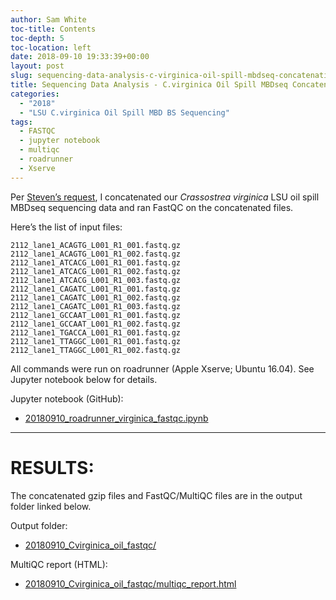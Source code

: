 ```yaml
---
author: Sam White
toc-title: Contents
toc-depth: 5
toc-location: left
date: 2018-09-10 19:33:39+00:00
layout: post
slug: sequencing-data-analysis-c-virginica-oil-spill-mbdseq-concatenation-fastqc
title: Sequencing Data Analysis - C.virginica Oil Spill MBDseq Concatenation & FastQC
categories:
  - "2018"
  - "LSU C.virginica Oil Spill MBD BS Sequencing"
tags:
  - FASTQC
  - jupyter notebook
  - multiqc
  - roadrunner
  - Xserve
---
```


Per [Steven's request](https://github.com/RobertsLab/resources/issues/366), I concatenated our _Crassostrea virginica_ LSU oil spill MBDseq sequencing data and ran FastQC on the concatenated files.

Here's the list of input files:

`2112_lane1_ACAGTG_L001_R1_001.fastq.gz
2112_lane1_ACAGTG_L001_R1_002.fastq.gz
2112_lane1_ATCACG_L001_R1_001.fastq.gz
2112_lane1_ATCACG_L001_R1_002.fastq.gz
2112_lane1_ATCACG_L001_R1_003.fastq.gz
2112_lane1_CAGATC_L001_R1_001.fastq.gz
2112_lane1_CAGATC_L001_R1_002.fastq.gz
2112_lane1_CAGATC_L001_R1_003.fastq.gz
2112_lane1_GCCAAT_L001_R1_001.fastq.gz
2112_lane1_GCCAAT_L001_R1_002.fastq.gz
2112_lane1_TGACCA_L001_R1_001.fastq.gz
2112_lane1_TTAGGC_L001_R1_001.fastq.gz
2112_lane1_TTAGGC_L001_R1_002.fastq.gz`

All commands were run on roadrunner (Apple Xserve; Ubuntu 16.04). See Jupyter notebook below for details.

Jupyter notebook (GitHub):





  * [20180910_roadrunner_virginica_fastqc.ipynb](https://github.com/RobertsLab/code/blob/master/notebooks/sam/20180910_roadrunner_virginica_fastqc.ipynb)





* * *





# RESULTS:



The concatenated gzip files and FastQC/MultiQC files are in the output folder linked below.

Output folder:





  * [20180910_Cvirginica_oil_fastqc/](https://owl.fish.washington.edu/Athaliana/20180910_Cvirginica_oil_fastqc/)



MultiQC report (HTML):



  * [20180910_Cvirginica_oil_fastqc/multiqc_report.html](https://owl.fish.washington.edu/Athaliana/20180910_Cvirginica_oil_fastqc/multiqc_report.html)


